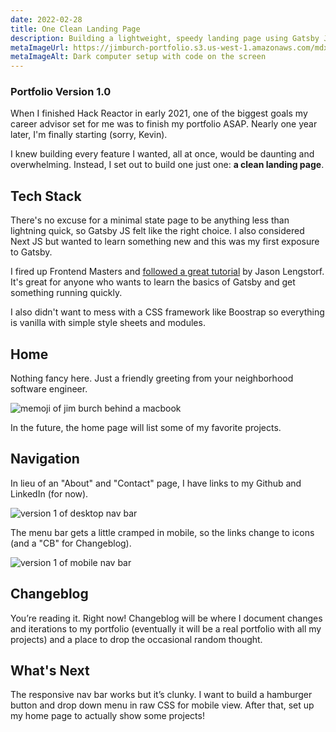 ```yaml
---
date: 2022-02-28
title: One Clean Landing Page
description: Building a lightweight, speedy landing page using Gatsby JS.
metaImageUrl: https://jimburch-portfolio.s3.us-west-1.amazonaws.com/mdx-featured-images/one-clean-landing-page.jpg
metaImageAlt: Dark computer setup with code on the screen
---
```


### Portfolio Version 1.0

When I finished Hack Reactor in early 2021, one of the biggest goals my career advisor set for me was to finish my portfolio ASAP. Nearly one year later, I'm finally starting (sorry, Kevin).

I knew building every feature I wanted, all at once, would be daunting and overwhelming. Instead, I set out to build one just one: **a clean landing page**.

## Tech Stack

There's no excuse for a minimal state page to be anything less than lightning quick, so Gatsby JS felt like the right choice. I also considered Next JS but wanted to learn something new and this was my first exposure to Gatsby.

I fired up Frontend Masters and [followed a great tutorial](https://frontendmasters.com/courses/gatsby-v2/) by Jason Lengstorf. It's great for anyone who wants to learn the basics of Gatsby and get something running quickly.

I also didn't want to mess with a CSS framework like Boostrap so everything is vanilla with simple style sheets and modules.

## Home

Nothing fancy here. Just a friendly greeting from your neighborhood software engineer.

![memoji of jim burch behind a macbook](../../images/memoji.png)

In the future, the home page will list some of my favorite projects.

## Navigation

In lieu of an "About" and "Contact" page, I have links to my Github and LinkedIn (for now).

![version 1 of desktop nav bar](../../images/screenshots/desktop-nav-v1.png)

The menu bar gets a little cramped in mobile, so the links change to icons (and a "CB" for Changeblog).

![version 1 of mobile nav bar](../../images/screenshots/mobile-nav-v1.png)

## Changeblog

You’re reading it. Right now! Changeblog will be where I document changes and iterations to my portfolio (eventually it will be a real portfolio with all my projects) and a place to drop the occasional random thought.

## What's Next

The responsive nav bar works but it’s clunky. I want to build a hamburger button and drop down menu in raw CSS for mobile view. After that, set up my home page to actually show some projects!
